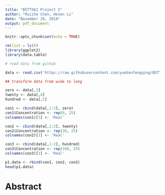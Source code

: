 ```yaml
---
title: "BSTT562 Project I"
author: "Ruizhe Chen, Hesen Li"
date: "November 29, 2018"
output: pdf_document
---
```


```r
knitr::opts_chunk$set(echo = TRUE)
```

```r
rm(list = ls())
library(ggplot2)
library(data.table)

# read data from github

data <- read.csv('https://raw.githubusercontent.com/yuebanfengqing/BSTT-562/master/data.csv', sep = ',', header = T)

## transform data from wide to long 

zero <- data[,3]
twenty <- data[,4]
hundred <- data[,5]

con1 <- cbind(data[,1:2], zero)
con1$Concentration <- rep(0, 25)
colnames(con1)[3] <- 'Real'

con2 <- cbind(data[,1:2], twenty)
con2$Concentration <- rep(20, 25)
colnames(con2)[3] <- 'Real'

con3 <- cbind(data[,1:2], hundred)
con3$Concentration <- rep(100, 25)
colnames(con3)[3] <- 'Real'

p1.data <- rbind(con1, con2, con3)
head(p1.data)
```



# Abstract